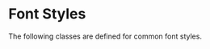
# Font Styles

The following classes are defined for common font styles.

<Example
  html={Styles}
  caption="Font Styles"
  expand
/>
